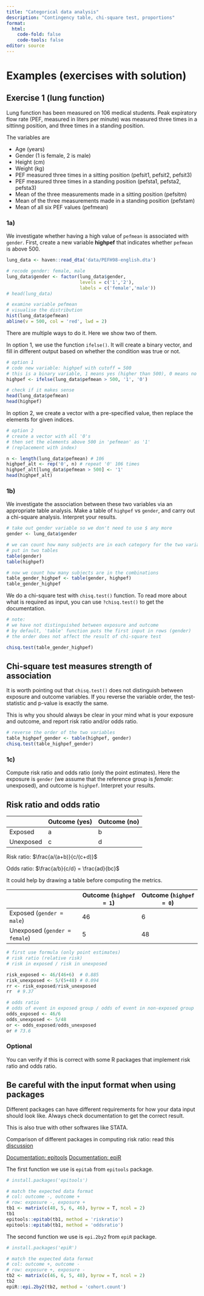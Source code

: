 ```yaml
---
title: "Categorical data analysis"
description: "Contingency table, chi-square test, proportions"
format: 
  html:
    code-fold: false
    code-tools: false
editor: source
---
```


# Examples (exercises with solution)


## Exercise 1 (lung function)

Lung function has been measured on 106 medical students. Peak expiratory flow rate (PEF, measured in liters per minute) was measured three times in a sittinng position, and three times in a standing position.

The variables are 

* Age (years)
* Gender (1 is female, 2 is male)
* Height (cm)
* Weight (kg)
* PEF measured three times in a sitting position (pefsit1, pefsit2, pefsit3)
* PEF measured three times in a standing position (pefsta1, pefsta2, pefsta3)
* Mean of the three measurements made in a sitting position (pefsitm)
* Mean of the three measurements made in a standing position (pefstam)
* Mean of all six PEF values (pefmean)




### 1a) 

We investigate whether having a high value of `pefmean` is associated with `gender`. 
First, create a new variable **highpef** that indicates whether `pefmean` is above 500.

```r
lung_data <- haven::read_dta('data/PEFH98-english.dta')

# recode gender: female, male
lung_data$gender <- factor(lung_data$gender, 
                           levels = c('1','2'),
                           labels = c('female','male')) 
# head(lung_data)

# examine variable pefmean
# visualise the distribution
hist(lung_data$pefmean)
abline(v = 500, col = 'red', lwd = 2)
```

There are multiple ways to do it. Here we show two of them.

In option 1, we use the function `ifelse()`. It will create a binary vector, and fill in different output based on whether the condition was true or not.

```r
# option 1
# code new variable: highpef with cutoff = 500
# this is a binary variable, 1 means yes (higher than 500), 0 means no
highpef <- ifelse(lung_data$pefmean > 500, '1', '0')

# check if it makes sense
head(lung_data$pefmean)
head(highpef)
```

In option 2, we create a vector with a pre-specified value, then replace the elements for given indices.

```r
# option 2 
# create a vector with all '0's
# then set the elements above 500 in 'pefmean' as '1'
# (replacement with index)

n <- length(lung_data$pefmean) # 106
highpef_alt <- rep('0', n) # repeat '0' 106 times
highpef_alt[lung_data$pefmean > 500] <- '1'
head(highpef_alt)
```



### 1b)

We investigate the association between these two variables via an appropriate table analysis. Make a table of `highpef` vs `gender`, and carry out a chi-square analysis. Interpret your results.


```r
# take out gender variable so we don't need to use $ any more
gender <- lung_data$gender

# we can count how many subjects are in each category for the two variables
# put in two tables 
table(gender)
table(highpef)

# now we count how many subjects are in the combinations 
table_gender_highpef <- table(gender, highpef)
table_gender_highpef

```

We do a chi-square test with `chisq.test()` function. To read more about what is required as input, you can use `?chisq.test()` to get the documentation.

```r
# note: 
# we have not distinguished between exposure and outcome
# by default, 'table' function puts the first input in rows (gender)
# the order does not affect the result of chi-square test

chisq.test(table_gender_highpef)
```

::: {.callout-caution}
## Chi-square test measures strength of association

It is worth pointing out that `chisq.test()` does not distinguish between exposure and outcome variables. If you reverse the variable order, the test-statistic and p-value is exactly the same.

This is why you should always be clear in your mind what is your exposure and outcome, and report risk ratio and/or odds ratio.

:::

```r
# reverse the order of the two variables
table_highpef_gender <- table(highpef, gender)
chisq.test(table_highpef_gender)
```

### 1c)

Compute risk ratio and odds ratio (only the point estimates). Here the exposure is `gender` (we assume that the reference group is *female*: unexposed), and outcome is `highpef`. Interpret your results. 

::: {.callout-tip collapse="true"}
## Risk ratio and odds ratio

|          | Outcome (yes) | Outcome (no) |
|----------|---------------|--------------|
| Exposed  | a             | b            |
| Unexposed| c             | d            |

Risk ratio: $\frac{a/(a+b)}{c/(c+d)}$

Odds ratio: $\frac{a/b}{c/d} = \frac{ad}{bc}$

:::


It could help by drawing a table before computing the metrics.

|          | Outcome (`highpef = 1`) | Outcome (`highpef = 0`) |
|----------|---------------|--------------|
| Exposed (`gender = male`) | 46           | 6        |
| Unexposed (`gender = female`)| 5            | 48        |


```r
# first use formula (only point estimates)
# risk ratio (relative risk)
# risk in exposed / risk in unexposed

risk_exposed <- 46/(46+6)  # 0.885
risk_unexposed <- 5/(5+48) # 0.094
rr <- risk_exposed/risk_unexposed
rr  # 9.37

# odds ratio
# odds of event in exposed group / odds of event in non-exposed group
odds_exposed <- 46/6
odds_unexposed <- 5/48
or <- odds_exposed/odds_unexposed
or # 73.6
```



### Optional

You can verify if this is correct with some R packages that implement risk ratio and odds ratio. 


::: {.callout-tip}
## Be careful with the input format when using packages

Different packages can have different requirements for how your data input should look like. Always check documentation to get the correct result. 

This is also true with other softwares like STATA.

Comparison of different packages in computing risk ratio: read this [discussion](https://stats.stackexchange.com/questions/472093/calculating-risk-ratio-different-results-with-different-r-packages-epitools-an)

[Documentation: epitools](https://cran.r-project.org/web/packages/epitools/epitools.pdf)
[Documentation: epiR](https://cran.r-project.org/web/packages/epiR/epiR.pdf)

:::


The first function we use is `epitab` from `epitools` package. 

```r
# install.packages('epitools')

# match the expected data format
# col: outcome -, outcome +
# row: exposure -, exposure +
tb1 <- matrix(c(48, 5, 6, 46), byrow = T, ncol = 2)
tb1
epitools::epitab(tb1, method = 'riskratio')
epitools::epitab(tb1, method = 'oddsratio')
```


The second function we use is `epi.2by2` from `epiR` package.

```r
# install.packages('epiR')

# match the expected data format
# col: outcome +, outcome -
# row: exposure +, exposure -
tb2 <- matrix(c(46, 6, 5, 48), byrow = T, ncol = 2)
tb2
epiR::epi.2by2(tb2, method = 'cohort.count')
```





